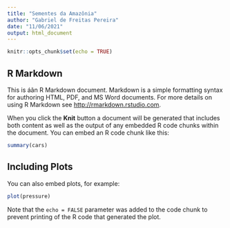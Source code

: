 ```yaml
---
title: "Sementes da Amazônia"
author: "Gabriel de Freitas Pereira"
date: "11/06/2021"
output: html_document
---
```


```r
knitr::opts_chunk$set(echo = TRUE)
```

## R Markdown

This is áãn R Markdown document. Markdown is a simple formatting syntax for authoring HTML, PDF, and MS Word documents. For more details on using R Markdown see <http://rmarkdown.rstudio.com>.

When you click the **Knit** button a document will be generated that includes both content as well as the output of any embedded R code chunks within the document. You can embed an R code chunk like this:

```r
summary(cars)
```

## Including Plots

You can also embed plots, for example:

```r
plot(pressure)
```

Note that the `echo = FALSE` parameter was added to the code chunk to prevent printing of the R code that generated the plot.
